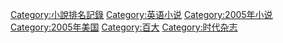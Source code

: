 {{Catnav|頁面分類|各種主題的頁面分類|類型|書籍類型|小说|英文小说}}
{{Catnav|頁面分類|人类社会|生活|娱乐|小说|英文小说}}
{{Catnav|頁面分類|人类社会|文化|娱乐|小说}}
{{Catnav|頁面分類|人文學科|文学|文學體裁|小说}}

[[Category:小說排名記錄|Category:小說排名記錄]]
[[Category:英语小说|Category:英语小说]]
[[Category:2005年小说|Category:2005年小说]]
[[Category:2005年美国|Category:2005年美国]]
[[Category:百大|Category:百大]]
[[Category:时代杂志|Category:时代杂志]]